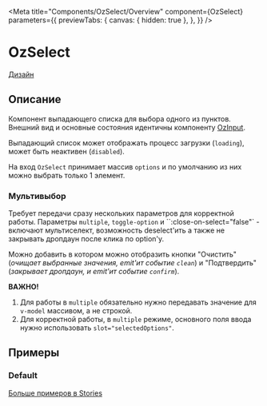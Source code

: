 
<Meta title="Components/OzSelect/Overview"
      component={OzSelect}
      parameters={{
        previewTabs: {
          canvas: { hidden: true },
        },
      }}
/>

# OzSelect

[Дизайн](https://www.figma.com/file/F7liVaQiHzkojA2NM1ztIJ/02.-Core---UI-Components?node-id=16804%3A66623)

## Описание

Компонент выпадающего списка для выбора одного из пунктов.
Внешний вид и основные состояния идентичны компоненту [OzInput](./?path=/docs/components-ozinput-overview--page).

Выпадающий список может отображать процесс загрузки (`loading`), может быть неактивен (`disabled`).

На вход `OzSelect` принимает массив `options`  и по умолчанию из них можно выбрать только 1 элемент.

### Мультивыбор

Требует передачи сразу нескольких параметров для корректной работы. Параметры `multiple`, `toggle-option` и ``:close-on-select="false"` - включают мультиселект,
возможность deselect'ить а также не закрывать дропдаун после клика по option'у.

Можно добавить в котором можно отобразить кнопки "Очистить" (_очищает выбранные значения, emit'ит событие `clean`_)
и "Подтвердить" (_закрывает дропдаун, и emit'ит событие `confirm`_).

**ВАЖНО!**
1. Для работы в `multiple` обязательно нужно передавать значение для `v-model` массивом, а не строкой.
2. Для корректной работы, в `multiple` режиме, основного поля ввода нужно использовать `slot="selectedOptions"`.

## Примеры

### Default

<Canvas>
  <Story id="components-ozselect-stories--default"/>
</Canvas>

[Больше примеров в Stories](./?path=/docs/components-ozselect-stories--default)
